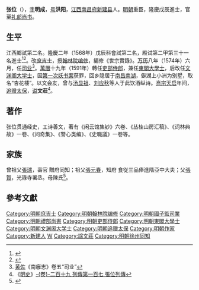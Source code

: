 {{Otheruses|other=名为张文庄的其他人物|张文庄}}
{{明清人物信息框
| 姓名 = 張位
| 原名 =
| 圖片名稱= 
| 圖片大小 =
| 圖片說明 = 
| 最高職務 =禮部尚書
| 國家 = 大明 
| 爵位 =
| 籍貫 = [[江西|江西]][[南昌府|南昌府]][[新建县|新建县]]
| 族裔 = 
| 字號 = 字明成，號洪陽
| 諡號 =
| 出生日期 = 嘉靖十七年（1538年）
| 出生地點 =
| 逝世日期 = 萬曆三十三年（1605年）
| 逝世地點 =
| 墓葬 =
| 配偶 = 
| 親屬 = 
| 出身 =
* 隆慶二年戊辰科進士出身
| 經歷 =
| 著作 =  
}}
'''张位'''（{{bd|1538年||1605年|catIdx=}}），[[表字|字]]'''明成'''，[[号|号]]'''洪阳'''，[[江西|江西]][[南昌府|南昌府]][[新建县|新建县]]人。[[明朝|明朝]]重臣，隆慶戊辰進士，官至[[礼部尚书|礼部尚书]]。

== 生平 ==
江西鄉試第二名。隆慶二年（1568年）戊辰科會試第二名，殿试第二甲第三十一名進士<ref>{{Cite book|title=《皇明贡举考》卷五|last=（明）[[张朝瑞|张朝瑞]]|first=|publisher=《续修四库全书》史部第828册|year=|isbn=|location=|pages=}}</ref><ref>{{Cite book|title=贡举志五种 上|last=鲁小俊，江俊伟著|first=|publisher=武汉：武汉大学出版社|year=2009|isbn=978-7-307-07043-1|location=|pages=}}</ref>。改[[庶吉士|庶吉士]]，授[[翰林院编修|翰林院编修]]，編修《世宗實錄》。[[万历|万历]]八年（1574年）六月，任[[司业|司业]]<ref>[[黄佐|黄佐]]《南癰志》卷五“司业”</ref>。[[萬曆|萬曆]]十九年（1591年）轉任[[吏部侍郎|吏部侍郎]]，兼任[[東閣大學士|東閣大學士]]，后改任[[文渊阁大学士|文渊阁大学士]]，因[[第一次妖书案|第一次妖书案]]获罪，回乡隐居于[[南昌|南昌]][[南湖|南湖]]，僻湖上小洲为别墅，取名“杏花楼”。以文会友，曾与[[汤显祖|汤显祖]]、[[刘应秋|刘应秋]]等人于此饮酒纵诗。[[明熹宗|熹宗]][[天启_(明朝)|天启]]年间，[[追赠|追赠]][[太保|太保]]，[[谥|谥]]'''文莊'''<ref>《[[明史|明史]]》[[s:明史/卷219|-{卷}-二百十九 列傳第一百七 張位列傳]]</ref>。

==著作==
张位贯通经史，工诗善文，著有《闲云馆集钞》六卷、《丛桂山房汇稿》、《词林典故》一卷、《问奇集》、《警心类编》、《史職議》一卷等。

==家族==
曾祖父[[張瑞|張瑞]]，壽官 贈府同知；祖父[[張元春|張元春]]，知府 食從三品俸進階亞中大夫；父[[張賀|張賀]]，光祿寺署丞。母陳氏<ref>{{Cite book|title=天一阁藏明代科举录选刊 登科录 点校本|last=龚延明主编|first=|publisher=宁波出版社|year=2016|isbn=978-7-5526-2320-8|location=宁波|pages=|quote=《天一閣藏明代科舉錄選刊.登科錄》之《隆慶二年戊辰科登科錄》}}</ref>。

==參考文獻==
{{reflist}}

{{隆慶二年戊辰科殿試金榜}}
{{明清之际江西诸子}}

{{Authority control}}

{{DEFAULTSORT:Z}}
[[Category:明朝庶吉士|Category:明朝庶吉士]]
[[Category:明朝翰林院编修|Category:明朝翰林院编修]]
[[Category:明朝國子監司業|Category:明朝國子監司業]]
[[Category:明朝禮部尚書|Category:明朝禮部尚書]]
[[Category:明朝吏部侍郎|Category:明朝吏部侍郎]]
[[Category:明朝東閣大學士|Category:明朝東閣大學士]]
[[Category:明朝文渊阁大学士|Category:明朝文渊阁大学士]]
[[Category:明朝追赠太保|Category:明朝追赠太保]]
[[Category:明朝作家|Category:明朝作家]]
[[Category:新建人|Category:新建人]]
[[Category:張姓|W]]
[[Category:諡文莊|Category:諡文莊]]
[[Category:明朝徐州同知|Category:明朝徐州同知]]